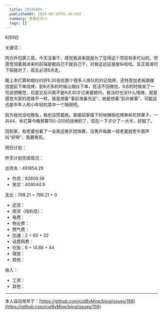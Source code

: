 ```yaml
---
  title: 20240809
  publishedAt: 2024-08-10T01:46:56Z
  summary: 查看全文>>
  tags: []
---
```


8月9日 

关键词：

丙方外包第三周，今天没事干，感觉我进来就是为了显得这个项目有多忙似的。但感觉领着我进来的前端是能自己干就自己干，对我这边这是放纵哈哈。反正我准时下班就对了，周五必须6点走。

晚上本打算和帼仪约好9.30去吃那个很多人排队的刘记烧烤，还特意加老板娘微信提前下单烧烤，到8点多的时候让帼仪下单，死活不回微信，9点的时候来了一句说想睡觉，后面又反问我不是9点30才过来接她吗，我当时也没什么情绪，就是感觉大家的思维不一样，我是想着“事前准备充足”，她是想着“到点做事”，可能这也是中年人和小年轻的其中一个隔阂吧。

因为我也没吃晚饭，我也没惯着她，直接回家楼下的地摊档吃烤串和煎饼果子，一共44，本打算今晚预算150-200的烧烤的了，现在一下子少了一大半，舒服了。

回到家，和老婆也看了一会奥运男乒团体赛，当男乒每赢一球老婆就老牛感声叫“好啊”，我要笑死。

明日计划：

昨天计划完成情况：

总债务：491854.29
- 外债：82809.39
- 房贷：409044.9

支出：788.21 = 788.21 + 0
- 还贷：
- 房贷（纯利息）：
- 电费：
- 物业费：
- 燃气费：
- 交通：2 + 60 + 32
- 话费网费：
- 吃饭：6 + 14.88 + 44
- 理发：
- 其他：

收入：
- 工资：
- 其他：


---
本人自动发布于：[https://github.com/cutByMine/blog/issues/158](https://github.com/cutByMine/blog/issues/158)
